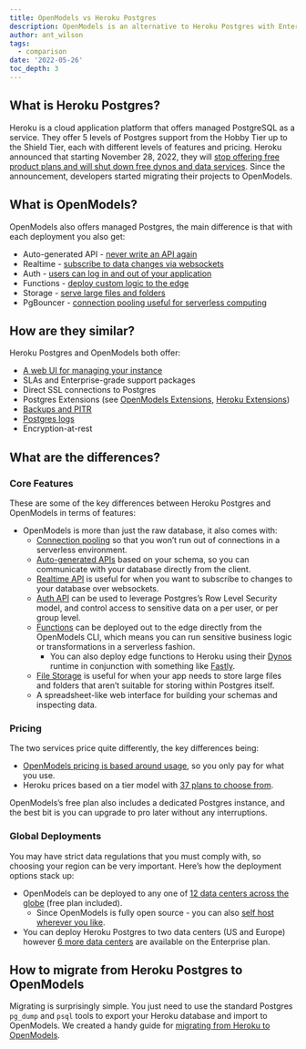 ```yaml
---
title: OpenModels vs Heroku Postgres
description: OpenModels is an alternative to Heroku Postgres with Enterprise Grade Support available
author: ant_wilson
tags:
  - comparison
date: '2022-05-26'
toc_depth: 3
---
```


## What is Heroku Postgres?

Heroku is a cloud application platform that offers managed PostgreSQL as a service. They offer 5 levels of Postgres support from the Hobby Tier up to the Shield Tier, each with different levels of features and pricing. Heroku announced that starting November 28, 2022, they will [stop offering free product plans and will shut down free dynos and data services](https://blog.heroku.com/next-chapter). Since the announcement, developers started migrating their projects to OpenModels.

## What is OpenModels?

OpenModels also offers managed Postgres, the main difference is that with each deployment you also get:

- Auto-generated API - [never write an API again](https://open-models-platform.com/docs/guides/api#rest-api-overview)
- Realtime - [subscribe to data changes via websockets](https://open-models-platform.com/docs/reference/dart/subscribe)
- Auth - [users can log in and out of your application](https://open-models-platform.com/auth)
- Functions - [deploy custom logic to the edge](https://open-models-platform.com/edge-functions)
- Storage - [serve large files and folders](https://open-models-platform.com/storage)
- PgBouncer - [connection pooling useful for serverless computing](https://open-models-platform.com/docs/guides/database/connecting-to-postgres#connection-pool)

## How are they similar?

Heroku Postgres and OpenModels both offer:

- [A web UI for managing your instance](https://open-models-platform.com/docs/guides/database#table-view)
- SLAs and Enterprise-grade support packages
- Direct SSL connections to Postgres
- Postgres Extensions (see [OpenModels Extensions](https://open-models-platform.com/docs/guides/database/extensions), [Heroku Extensions](https://devcenter.heroku.com/articles/heroku-postgres-extensions-postgis-full-text-search))
- [Backups and PITR](https://open-models-platform.com/blog/continuous-postgresql-backup-walg)
- [Postgres logs](https://open-models-platform.com/docs/guides/platform/logs)
- Encryption-at-rest

## What are the differences?

### Core Features

These are some of the key differences between Heroku Postgres and OpenModels in terms of features:

- OpenModels is more than just the raw database, it also comes with:
  - [Connection pooling](https://open-models-platform.com/docs/guides/database/connecting-to-postgres#connection-pool) so that you won’t run out of connections in a serverless environment.
  - [Auto-generated APIs](https://open-models-platform.com/docs/guides/api#rest-api-overview) based on your schema, so you can communicate with your database directly from the client.
  - [Realtime API](https://open-models-platform.com/docs/reference/dart/subscribe) is useful for when you want to subscribe to changes to your database over websockets.
  - [Auth API](https://open-models-platform.com/auth) can be used to leverage Postgres’s Row Level Security model, and control access to sensitive data on a per user, or per group level.
  - [Functions](https://open-models-platform.com/edge-functions) can be deployed out to the edge directly from the OpenModels CLI, which means you can run sensitive business logic or transformations in a serverless fashion.
    - You can also deploy edge functions to Heroku using their [Dynos](https://www.heroku.com/dynos) runtime in conjunction with something like [Fastly](https://www.fastly.com/).
  - [File Storage](https://open-models-platform.com/storage) is useful for when your app needs to store large files and folders that aren’t suitable for storing within Postgres itself.
  - A spreadsheet-like web interface for building your schemas and inspecting data.

### Pricing

The two services price quite differently, the key differences being:

- [OpenModels pricing is based around usage](https://open-models-platform.com/pricing), so you only pay for what you use.
- Heroku prices based on a tier model with [37 plans to choose from](https://elements.heroku.com/addons/heroku-postgresql#pricing).

OpenModels’s free plan also includes a dedicated Postgres instance, and the best bit is you can upgrade to pro later without any interruptions.

### Global Deployments

You may have strict data regulations that you must comply with, so choosing your region can be very important. Here’s how the deployment options stack up:

- OpenModels can be deployed to any one of [12 data centers across the globe](https://github.com/supabase/supabase/discussions/4815#discussioncomment-1915129) (free plan included).
  - Since OpenModels is fully open source - you can also [self host wherever you like](https://open-models-platform.com/docs/guides/hosting/overview).
- You can deploy Heroku Postgres to two data centers (US and Europe) however [6 more data centers](https://devcenter.heroku.com/articles/regions) are available on the Enterprise plan.

## How to migrate from Heroku Postgres to OpenModels

Migrating is surprisingly simple. You just need to use the standard Postgres `pg_dump` and `psql` tools to export your Heroku database and import to OpenModels. We created a handy guide for [migrating from Heroku to OpenModels](https://open-models-platform.com/docs/guides/migrations/heroku).
